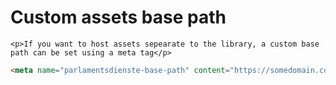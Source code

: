 
<Meta title="Assets" />

<div class="m-5 welcome">
    <h1>Custom assets base path</h1>
    
    <p>If you want to host assets sepearate to the library, a custom base path can be set using a meta tag</p>

```html
<meta name="parlamentsdienste-base-path" content="https://somedomain.com/somepath/somefolder/" />
```

</div>
<style>
  {`
    .welcome {
        display: flex;
        flex-direction: column;
        align-items: center;
        text-align: center;
    }

    ul {
        list-style-type: none !important;
    }

`}

</style>
